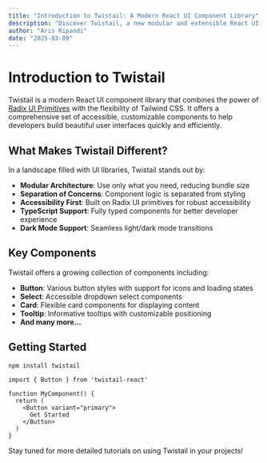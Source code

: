 ```yaml
---
title: "Introduction to Twistail: A Modern React UI Component Library"
description: "Discover Twistail, a new modular and extensible React UI component library powered by Radix UI and Tailwind CSS."
author: "Aris Ripandi"
date: "2025-03-09"
---
```


# Introduction to Twistail

Twistail is a modern React UI component library that combines the power of
[Radix UI Primitives](https://radix-ui.com) with the flexibility of Tailwind CSS. It offers a comprehensive set of accessible, customizable components to help developers build beautiful user interfaces quickly and efficiently.

## What Makes Twistail Different?

In a landscape filled with UI libraries, Twistail stands out by:

- **Modular Architecture**: Use only what you need, reducing bundle size
- **Separation of Concerns**: Component logic is separated from styling
- **Accessibility First**: Built on Radix UI primitives for robust accessibility
- **TypeScript Support**: Fully typed components for better developer experience
- **Dark Mode Support**: Seamless light/dark mode transitions

## Key Components

Twistail offers a growing collection of components including:

- **Button**: Various button styles with support for icons and loading states
- **Select**: Accessible dropdown select components
- **Card**: Flexible card components for displaying content
- **Tooltip**: Informative tooltips with customizable positioning
- **And many more...**

## Getting Started

```package-install
npm install twistail
```

```tsx title="src/components/my-component.tsx"
import { Button } from 'twistail-react'

function MyComponent() {
  return (
    <Button variant="primary">
      Get Started
    </Button>
  )
}
```

Stay tuned for more detailed tutorials on using Twistail in your projects!

